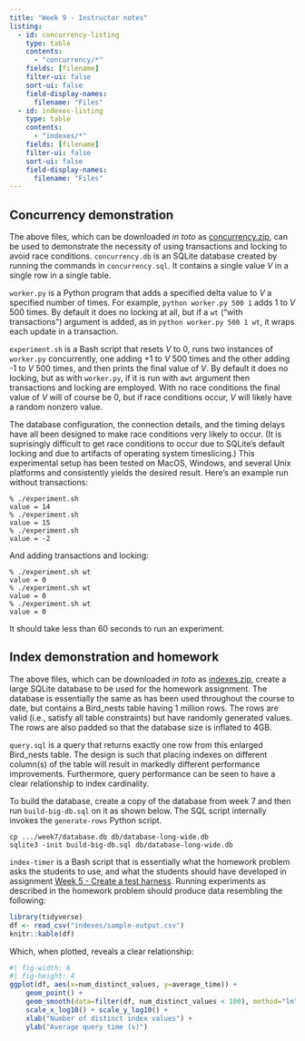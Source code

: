 ```yaml
---
title: "Week 9 - Instructor notes"
listing:
  - id: concurrency-listing
    type: table
    contents:
      - "concurrency/*"
    fields: [filename]
    filter-ui: false
    sort-ui: false
    field-display-names:
      filename: "Files"
  - id: indexes-listing
    type: table
    contents:
      - "indexes/*"
    fields: [filename]
    filter-ui: false
    sort-ui: false
    field-display-names:
      filename: "Files"
---
```


## Concurrency demonstration

::: {#concurrency-listing}
:::

The above files, which can be downloaded *in toto* as [concurrency.zip](concurrency.zip), can be used to demonstrate the necessity of using transactions and locking to avoid race conditions. `concurrency.db` is an SQLite database created by running the commands in `concurrency.sql`. It contains a single value $V$ in a single row in a single table.

`worker.py` is a Python program that adds a specified delta value to $V$ a specified number of times. For example, `python worker.py 500 1` adds 1 to $V$ 500 times. By default it does no locking at all, but if a `wt` ("with transactions") argument is added, as in `python worker.py 500 1 wt`, it wraps each update in a transaction.

`experiment.sh` is a Bash script that resets $V$ to 0, runs two instances of `worker.py` concurrently, one adding +1 to $V$ 500 times and the other adding -1 to $V$ 500 times, and then prints the final value of $V$. By default it does no locking, but as with `worker.py`, if it is run with a`wt` argument then transactions and locking are employed. With no race conditions the final value of $V$ will of course be 0, but if race conditions occur, $V$ will likely have a random nonzero value.

The database configuration, the connection details, and the timing delays have all been designed to make race conditions very likely to occur. (It is suprisingly difficult to get race conditions to occur due to SQLite's default locking and due to artifacts of operating system timeslicing.) This experimental setup has been tested on MacOS, Windows, and several Unix platforms and consistently yields the desired result. Here's an example run without transactions:

```         
% ./experiment.sh
value = 14
% ./experiment.sh
value = 15
% ./experiment.sh
value = -2
```

And adding transactions and locking:

```         
% ./experiment.sh wt
value = 0
% ./experiment.sh wt
value = 0
% ./experiment.sh wt
value = 0
```

It should take less than 60 seconds to run an experiment.

## Index demonstration and homework

::: {#indexes-listing}
:::

The above files, which can be downloaded *in toto* as [indexes.zip](indexes.zip), create a large SQLite database to be used for the homework assignment. The database is essentially the same as has been used throughout the course to date, but contains a Bird_nests table having 1 million rows. The rows are valid (i.e., satisfy all table constraints) but have randomly generated values. The rows are also padded so that the database size is inflated to 4GB.

`query.sql` is a query that returns exactly one row from this enlarged Bird_nests table. The design is such that placing indexes on different column(s) of the table will result in markedly different performance improvements. Furthermore, query performance can be seen to have a clear relationship to index cardinality.

To build the database, create a copy of the database from week 7 and then run `build-big-db.sql` on it as shown below. The SQL script internally invokes the `generate-rows` Python script.

```         
cp .../week7/database.db db/database-long-wide.db
sqlite3 -init build-big-db.sql db/database-long-wide.db
```

`index-timer` is a Bash script that is essentially what the homework problem asks the students to use, and what the students should have developed in assignment [Week 5 - Create a test harness](../week05/hw-05-3.qmd). Running experiments as described in the homework problem should produce data resembling the following:

```r
library(tidyverse)
df <- read_csv("indexes/sample-output.csv")
knitr::kable(df)
```

Which, when plotted, reveals a clear relationship:

```r
#| fig-width: 6
#| fig-height: 4
ggplot(df, aes(x=num_distinct_values, y=average_time)) +
    geom_point() +
    geom_smooth(data=filter(df, num_distinct_values < 100), method="lm", se=FALSE) +
    scale_x_log10() + scale_y_log10() +
    xlab("Number of distinct index values") +
    ylab("Average query time (s)")
```
